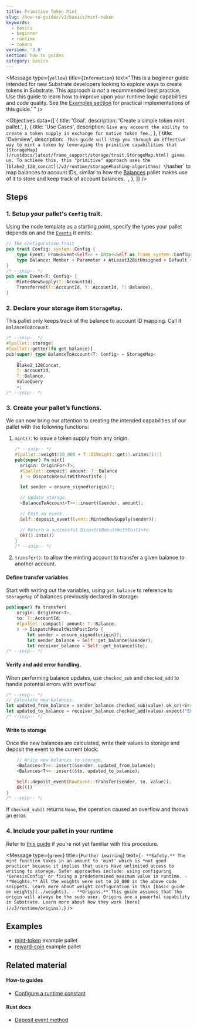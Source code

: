 ```yaml
---
title: Primitive Token Mint
slug: /how-to-guides/v3/basics/mint-token
keywords:
  - basics
  - beginner
  - runtime
  - tokens
version: '3.0'
section: how to guides
category: basics
---
```


<Message
  type={`yellow`}
  title={`Information`}
  text="This is a beginner guide intended for new
    Substrate developers looking to explore ways to create tokens in Substrate.
    This approach _is not_ a recommended best practice.
    Use this guide to learn how to improve upon your runtime logic
    capabilities and code quality. See the
    [Examples section](#examples)
    for practical implementations of this guide.'
	"
/>

<Objectives
  data={[
    {
      title: 'Goal',
      description: 'Create a simple token mint pallet.',
    },
    {
      title: 'Use Cases',
      description: `
        Give any account the ability to create a token supply in exchange for native token fee.
      `,
    },
    {
      title: 'Overview',
      description: `
        This guide will step you through an effective way to mint a token by leveraging the primitive capabilities that [StorageMap](/rustdocs/latest/frame_support/storage/trait.StorageMap.html) gives us.
        To achieve this, this "primitive" approach uses the [blake2_128_concat](/v3/runtime/storage#hashing-algorithms) \`hasher\` to map balances to account IDs, similar to how the [Balances](/rustdocs/latest/pallet_balances/index.html) pallet makes use of it to store and keep track of account balances.
	    `,
    },
  ]}
/>

## Steps

### 1. Setup your pallet's `Config` trait.

Using the node template as a starting point, specify the types your pallet depends on and the [`Events`][events-kb] it emits:

```rust
// The configuration trait
pub trait Config: system::Config {
	type Event: From<Event<Self>> + Into<<Self as frame_system::Config>::Event>;
	type Balance: Member + Parameter + AtLeast32BitUnsigned + Default + Copy;
}
/* --snip-- */
pub enum Event<T: Config> {
	MintedNewSupply(T::AccountId),
	Transferred(T::AccountId, T::AccountId, T::Balance),
}
```

### 2. Declare your storage item `StorageMap`.

This pallet only keeps track of the balance to account ID mapping. Call it `BalanceToAccount`:

```rust
/* --snip-- */
#[pallet::storage]
#[pallet::getter(fn get_balance)]
pub(super) type BalanceToAccount<T: Config> = StorageMap<
	_,
	Blake2_128Concat,
	T::AccountId,
	T::Balance,
	ValueQuery
	>;
/* --snip-- */
```

### 3. Create your pallet’s functions.

We can now bring our attention to creating the intended capabilities of our pallet with the following functions:

1. `mint()`: to issue a token supply from any origin.

   ```rust
   /* --snip-- */
   #[pallet::weight(10_000 + T::DbWeight::get().writes(1))]
   pub(super) fn mint(
     origin: OriginFor<T>,
     #[pallet::compact] amount: T::Balance
     ) -> DispatchResultWithPostInfo {

     let sender = ensure_signed(origin)?;

     // Update storage.
     <BalanceToAccount<T>>::insert(&sender, amount);

     // Emit an event.
     Self::deposit_event(Event::MintedNewSupply(sender));

     // Return a successful DispatchResultWithPostInfo.
     Ok(().into())
   }
   /* --snip-- */
   ```

1. `transfer()`: to allow the minting account to transfer a given balance to another account.

#### Define transfer variables

Start with writing out the variables, using `get_balance` to reference to `StorageMap` of balances previously
declared in storage:

```rust
pub(super) fn transfer(
	origin: OriginFor<T>,
	to: T::AccountId,
	#[pallet::compact] amount: T::Balance,
	) -> DispatchResultWithPostInfo {
		let sender = ensure_signed(origin)?;
		let sender_balance = Self::get_balance(&sender);
		let receiver_balance = Self::get_balance(&to);
/* --snip-- */
```

#### Verify and add error handling.

When performing balance updates, use `checked_sub` and `checked_add` to handle potential errors with overflow:

```rust
/* --snip-- */
// Calculate new balances.
let updated_from_balance = sender_balance.checked_sub(value).ok_or(<Error<T>>::InsufficientFunds)?;
let updated_to_balance = receiver_balance.checked_add(value).expect("Entire supply fits in u64, qed");
/* --snip-- */
```

#### Write to storage

Once the new balances are calculated, write their values to storage and deposit the event to the current block:

```rust
	// Write new balances to storage.
	<Balances<T>>::insert(&sender, updated_from_balance);
	<Balances<T>>::insert(&to, updated_to_balance);

	Self::deposit_event(RawEvent::Transfer(sender, to, value));
	Ok(())
}
/* --snip-- */
```

If `checked_sub()` returns `None`, the operation caused an overflow and throws an error.

### 4. Include your pallet in your runtime

Refer to [this guide](../pallet-integration) if you’re not yet familiar with this procedure.

<Message
  type={`green`}
  title={`Further Learning`}
  text={`
    - **Safety.** The mint function takes in an amount to 'mint' which is *not good practice* because it implies that users have unlimited access to writing to storage.
      Safer approaches include: using configuring 'GenesisConfig' or
      fixing a predetermined maximum value in runtime.
    - **Weights.** All the weights were set to 10_000 in the above code snippets.
      Learn more about weight configuration in this [basic guide on weights](../weights).
    - **Origins.** This guide assumes that the origin will always be the sudo user.
      Origins are a powerful capability in Substrate.
      Learn more about how they work [here](/v3/runtime/origins).
  `}
/>

## Examples

- [mint-token](https://github.com/substrate-developer-hub/substrate-how-to-guides/blob/main/example-code/template-node/pallets/mint-token/src/lib.rs) example pallet
- [reward-coin](https://github.com/substrate-developer-hub/substrate-how-to-guides/blob/main/example-code/template-node/pallets/reward-coin/src/lib.rs) example pallet

## Related material

#### How-to guides

- [Configure a runtime constant](../configurable-constants)

#### Rust docs

- [Deposit event method][deposit-event-rustdocs]

[events-kb]: /v3/runtime/events-and-errors
[deposit-event-rustdocs]: /rustdocs/latest/frame_system/pallet/struct.Pallet.html#method.deposit_event
